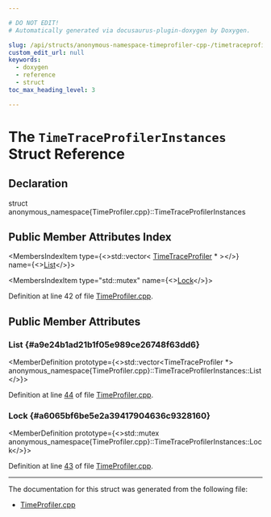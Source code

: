 ```yaml
---

# DO NOT EDIT!
# Automatically generated via docusaurus-plugin-doxygen by Doxygen.

slug: /api/structs/anonymous-namespace-timeprofiler-cpp-/timetraceprofilerinstances
custom_edit_url: null
keywords:
  - doxygen
  - reference
  - struct
toc_max_heading_level: 3

---
```





# The `TimeTraceProfilerInstances` Struct Reference

<DoxygenPage pluginConfig={pluginConfig}>



## Declaration

<CodeBlock>struct anonymous_namespace{TimeProfiler.cpp}::TimeTraceProfilerInstances</CodeBlock>

## Public Member Attributes Index

<MembersIndex>

<MembersIndexItem
  type={<>std::vector&lt; <a href="/docs/api/structs/llvm/timetraceprofiler">TimeTraceProfiler</a> &#42; &gt;</>}
  name={<><a href="#a9e24b1ad21b1f05e989ce26748f63dd6">List</a></>}>
</MembersIndexItem>

<MembersIndexItem
  type="std::mutex"
  name={<><a href="#a6065bf6be5e2a39417904636c9328160">Lock</a></>}>
</MembersIndexItem>

</MembersIndex>


Definition at line 42 of file <a href="/docs/api/files/lib/lib/support/timeprofiler-cpp">TimeProfiler.cpp</a>.

<SectionDefinition>

## Public Member Attributes

### List {#a9e24b1ad21b1f05e989ce26748f63dd6}

<MemberDefinition
  prototype={<>std::vector&lt;TimeTraceProfiler &#42;&gt; anonymous&#95;namespace&#123;TimeProfiler.cpp&#125;::TimeTraceProfilerInstances::List</>}>

Definition at line <a href="/docs/api/files/lib/lib/support/timeprofiler-cpp/#l00044">44</a> of file <a href="/docs/api/files/lib/lib/support/timeprofiler-cpp">TimeProfiler.cpp</a>.
</MemberDefinition>

### Lock {#a6065bf6be5e2a39417904636c9328160}

<MemberDefinition
  prototype={<>std::mutex anonymous&#95;namespace&#123;TimeProfiler.cpp&#125;::TimeTraceProfilerInstances::Lock</>}>

Definition at line <a href="/docs/api/files/lib/lib/support/timeprofiler-cpp/#l00043">43</a> of file <a href="/docs/api/files/lib/lib/support/timeprofiler-cpp">TimeProfiler.cpp</a>.
</MemberDefinition>

</SectionDefinition>

<hr/>

The documentation for this struct was generated from the following file:

<ul>
<li><a href="/docs/api/files/lib/lib/support/timeprofiler-cpp">TimeProfiler.cpp</a></li>
</ul>

</DoxygenPage>
